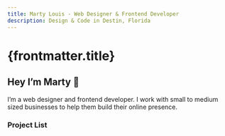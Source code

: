 ```yaml
---
title: Marty Louis - Web Designer & Frontend Developer
description: Design & Code in Destin, Florida
---
```



# {frontmatter.title}

## Hey I’m Marty <span role="img" aria-label="hand raising to give a double high five">🙌</span>

I’m a web designer and frontend developer. I work with small to medium sized businesses to help them build their online presence.

### Project List

<ProjectList />
